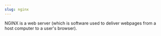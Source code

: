```yaml
---
slug: nginx
---
```


<Link
  href="https://www.nginx.com/"
  isExternal={true}
>NGINX</Link>
is a web server (which is software used to deliver webpages from a host computer to a user's browser).
